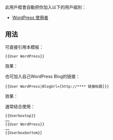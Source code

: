 <noinclude>{{template doc page viewed directly}}</noinclude>
此用戶框會自動把你加入以下的用戶組別：
*[[:Category:WordPress 使用者|WordPress 使用者]]

== 用法 ==
可直接引用本模板：
<pre>{{User WordPress}}</pre>

效果：
{{User WordPress}}

也可加入自己WordPress Blog的链接：
<pre>{{User WordPress|BlogUrl=[http://**** 链接标题]}}</pre>

效果：
{{User WordPress|BlogUrl=[http://**** 链接标题]}}

通常结合<code>{{tl|Userboxtop}}</code>使用：
<pre>
{{Userboxtop}}
……
{{User WordPress}}
……
{{Userboxbottom}}
</pre>